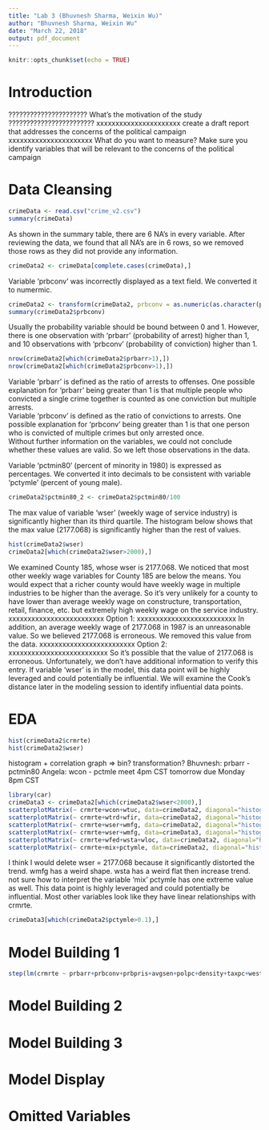 ---
title: "Lab 3 (Bhuvnesh Sharma, Weixin Wu)"
author: "Bhuvnesh Sharma, Weixin Wu"
date: "March 22, 2018"
output: pdf_document
---

```{r setup, include=FALSE}
knitr::opts_chunk$set(echo = TRUE)
```





# Introduction
?????????????????????? What's the motivation of the study ????????????????????????
xxxxxxxxxxxxxxxxxxxxxx create a draft report that addresses the concerns of the political campaign
xxxxxxxxxxxxxxxxxxxxxx What do you want to measure? Make sure you identify variables that will be relevant to the concerns of the political campaign





# Data Cleansing

```{r}
crimeData <- read.csv("crime_v2.csv")
summary(crimeData)
```


As shown in the summary table, there are 6 NA's in every variable. 
After reviewing the data, we found that all NA's are in 6 rows, so we removed those rows as they did not provide any information.
```{r}
crimeData2 <- crimeData[complete.cases(crimeData),]
```


Variable 'prbconv' was incorrectly displayed as a text field. We converted it to numermic.
```{r}
crimeData2 <- transform(crimeData2, prbconv = as.numeric(as.character(prbconv)))
summary(crimeData2$prbconv)
```


Usually the probability variable should be bound between 0 and 1.
However, there is one observation with 'prbarr' (probability of arrest) higher than 1, 
and 10 observations with 'prbconv' (probability of conviction) higher than 1.
```{r}
nrow(crimeData2[which(crimeData2$prbarr>1),])
nrow(crimeData2[which(crimeData2$prbconv>1),])
```
Variable 'prbarr' is defined as the ratio of arrests to offenses. 
One possible explanation for 'prbarr' being greater than 1 is that 
multiple people who convicted a single crime together is counted as one conviction but multiple arrests.   
Variable 'prbconv' is defined as the ratio of convictions to arrests.
One possible explanation for 'prbconv' being greater than 1 is that 
one person who is convicted of multiple crimes but only arrested once.   
Without further information on the variables, we could not conclude whether these values are valid.
So we left those observations in the data.


Variable 'pctmin80' (percent of minority in 1980) is expressed as percentages. 
We converted it into decimals to be consistent with variable 'pctymle' (percent of young male).
```{r}
crimeData2$pctmin80_2 <- crimeData2$pctmin80/100
```


The max value of variable 'wser' (weekly wage of service industry) is significantly higher than its third quartile.
The histogram below shows that the max value (2177.068) is significantly higher than the rest of values.
```{r}
hist(crimeData2$wser)
crimeData2[which(crimeData2$wser>2000),]
```
We examined County 185, whose wser is 2177.068.
We noticed that most other weekly wage variables for County 185 are below the means.
You would expect that a richer county would have weekly wage in multiple industries to be higher than the average.
So it's very unlikely for a county to have lower than average weekly wage on constructure, transportation, retail, finance, etc. 
but extremely high weekly wage on the service industry.
xxxxxxxxxxxxxxxxxxxxxxxxx Option 1: xxxxxxxxxxxxxxxxxxxxxxxxxx
In addition, an average weekly wage of 2177.068 in 1987 is an unreasonable value.
So we believed 2177.068 is erroneous.
We removed this value from the data.
xxxxxxxxxxxxxxxxxxxxxxxxx Option 2: xxxxxxxxxxxxxxxxxxxxxxxxxx
So it's possible that the value of 2177.068 is erroneous. 
Unfortunately, we don't have additional information to verify this entry.
If variable 'wser' is in the model, this data point will be highly leveraged and could potentially be influential.
We will examine the Cook's distance later in the modeling session to identify influential data points.





# EDA
```{r}
hist(crimeData2$crmrte)
hist(crimeData2$wser)
```
histogram + correlation graph => bin? transformation?
Bhuvnesh: prbarr - pctmin80
Angela: wcon - pctmle
meet 4pm CST tomorrow
due Monday 8pm CST














```{r}
library(car)
crimeData3 <- crimeData2[which(crimeData2$wser<2000),]
scatterplotMatrix(~ crmrte+wcon+wtuc, data=crimeData2, diagonal="histogram")
scatterplotMatrix(~ crmrte+wtrd+wfir, data=crimeData2, diagonal="histogram")
scatterplotMatrix(~ crmrte+wser+wmfg, data=crimeData2, diagonal="histogram")
scatterplotMatrix(~ crmrte+wser+wmfg, data=crimeData3, diagonal="histogram")
scatterplotMatrix(~ crmrte+wfed+wsta+wloc, data=crimeData2, diagonal="histogram")
scatterplotMatrix(~ crmrte+mix+pctymle, data=crimeData2, diagonal="histogram")
```
I think I would delete wser = 2177.068 because it significantly distorted the trend.
wmfg has a weird shape.
wsta has a weird flat then increase trend.
not sure how to interpret the variable 'mix'
pctymle has one extreme value as well. This data point is highly leveraged and could potentially be influential.
Most other variables look like they have linear relationships with crmrte.

```{r}
crimeData3[which(crimeData2$pctymle>0.1),]
```









# Model Building 1
```{r}
step(lm(crmrte ~ prbarr+prbconv+prbpris+avgsen+polpc+density+taxpc+west+central+urban+pctmin80_2+wcon+wtuc+wtrd+wfir+wser+wmfg+wfed+wsta+wloc+mix+pctymle, data=crimeData2), direction="both")
```


# Model Building 2



# Model Building 3



# Model Display



# Omitted Variables
